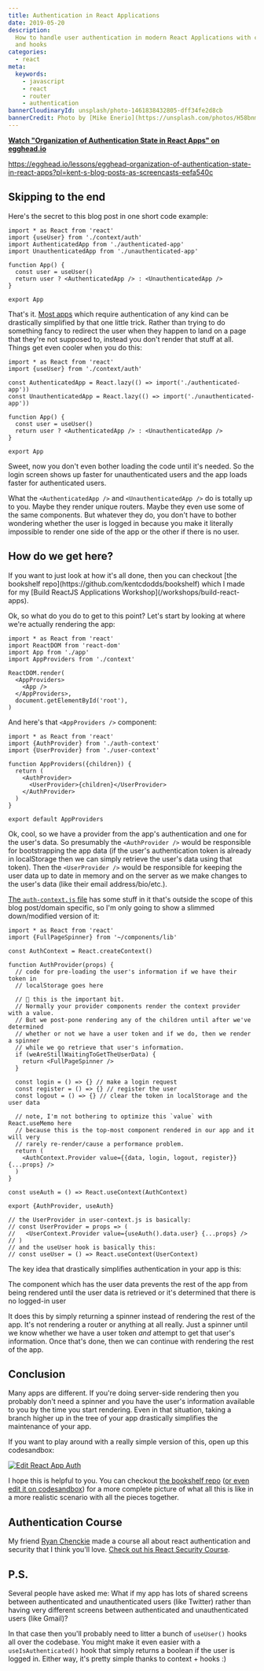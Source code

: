 ```yaml
---
title: Authentication in React Applications
date: 2019-05-20
description:
  How to handle user authentication in modern React Applications with context
  and hooks
categories:
  - react
meta:
  keywords:
    - javascript
    - react
    - router
    - authentication
bannerCloudinaryId: unsplash/photo-1461838432805-dff34fe2d8cb
bannerCredit: Photo by [Mike Enerio](https://unsplash.com/photos/H58bnmnedTc)
---
```


**[Watch "Organization of Authentication State in React Apps" on egghead.io](https://egghead.io/lessons/egghead-organization-of-authentication-state-in-react-apps?pl=kent-s-blog-posts-as-screencasts-eefa540c)**

https://egghead.io/lessons/egghead-organization-of-authentication-state-in-react-apps?pl=kent-s-blog-posts-as-screencasts-eefa540c

## Skipping to the end

Here's the secret to this blog post in one short code example:

```tsx
import * as React from 'react'
import {useUser} from './context/auth'
import AuthenticatedApp from './authenticated-app'
import UnauthenticatedApp from './unauthenticated-app'

function App() {
  const user = useUser()
  return user ? <AuthenticatedApp /> : <UnauthenticatedApp />
}

export App
```

That's it.
[Most apps](https://twitter.com/kentcdodds/status/1131184429169168387) which
require authentication of any kind can be drastically simplified by that one
little trick. Rather than trying to do something fancy to redirect the user when
they happen to land on a page that they're not supposed to, instead you don't
render that stuff at all. Things get even cooler when you do this:

```tsx
import * as React from 'react'
import {useUser} from './context/auth'

const AuthenticatedApp = React.lazy(() => import('./authenticated-app'))
const UnauthenticatedApp = React.lazy(() => import('./unauthenticated-app'))

function App() {
  const user = useUser()
  return user ? <AuthenticatedApp /> : <UnauthenticatedApp />
}

export App
```

Sweet, now you don't even bother loading the code until it's needed. So the
login screen shows up faster for unauthenticated users and the app loads faster
for authenticated users.

What the `<AuthenticatedApp />` and `<UnauthenticatedApp />` do is totally up to
you. Maybe they render unique routers. Maybe they even use some of the same
components. But whatever they do, you don't have to bother wondering whether the
user is logged in because you make it literally impossible to render one side of
the app or the other if there is no user.

## How do we get here?

<callout-info class="aside">
  If you want to just look at how it's all done, then you can checkout [the
  bookshelf repo](https://github.com/kentcdodds/bookshelf) which I made for my
  [Build ReactJS Applications Workshop](/workshops/build-react-apps).
</callout-info>

Ok, so what do you do to get to this point? Let's start by looking at where
we're actually rendering the app:

```tsx
import * as React from 'react'
import ReactDOM from 'react-dom'
import App from './app'
import AppProviders from './context'

ReactDOM.render(
  <AppProviders>
    <App />
  </AppProviders>,
  document.getElementById('root'),
)
```

And here's that `<AppProviders />` component:

```tsx
import * as React from 'react'
import {AuthProvider} from './auth-context'
import {UserProvider} from './user-context'

function AppProviders({children}) {
  return (
    <AuthProvider>
      <UserProvider>{children}</UserProvider>
    </AuthProvider>
  )
}

export default AppProviders
```

Ok, cool, so we have a provider from the app's authentication and one for the
user's data. So presumably the `<AuthProvider />` would be responsible for
bootstrapping the app data (if the user's authentication token is already in
localStorage then we can simply retrieve the user's data using that token). Then
the `<UserProvider />` would be responsible for keeping the user data up to date
in memory and on the server as we make changes to the user's data (like their
email address/bio/etc.).

[The `auth-context.js` file](https://github.com/kentcdodds/bookshelf/blob/69bde2c117660bd988ffbc60f387165d2f852c62/src/context/auth-context.js)
has some stuff in it that's outside the scope of this blog post/domain specific,
so I'm only going to show a slimmed down/modified version of it:

```tsx
import * as React from 'react'
import {FullPageSpinner} from '~/components/lib'

const AuthContext = React.createContext()

function AuthProvider(props) {
  // code for pre-loading the user's information if we have their token in
  // localStorage goes here

  // 🚨 this is the important bit.
  // Normally your provider components render the context provider with a value.
  // But we post-pone rendering any of the children until after we've determined
  // whether or not we have a user token and if we do, then we render a spinner
  // while we go retrieve that user's information.
  if (weAreStillWaitingToGetTheUserData) {
    return <FullPageSpinner />
  }

  const login = () => {} // make a login request
  const register = () => {} // register the user
  const logout = () => {} // clear the token in localStorage and the user data

  // note, I'm not bothering to optimize this `value` with React.useMemo here
  // because this is the top-most component rendered in our app and it will very
  // rarely re-render/cause a performance problem.
  return (
    <AuthContext.Provider value={{data, login, logout, register}} {...props} />
  )
}

const useAuth = () => React.useContext(AuthContext)

export {AuthProvider, useAuth}

// the UserProvider in user-context.js is basically:
// const UserProvider = props => (
//   <UserContext.Provider value={useAuth().data.user} {...props} />
// )
// and the useUser hook is basically this:
// const useUser = () => React.useContext(UserContext)
```

The key idea that drastically simplifies authentication in your app is this:

<callout-info>
  The component which has the user data prevents the rest of the app from being
  rendered until the user data is retrieved or it's determined that there is no
  logged-in user
</callout-info>

It does this by simply returning a spinner instead of rendering the rest of the
app. It's not rendering a router or anything at all really. Just a spinner until
we know whether we have a user token _and_ attempt to get that user's
information. Once that's done, then we can continue with rendering the rest of
the app.

## Conclusion

Many apps are different. If you're doing server-side rendering then you probably
don't need a spinner and you have the user's information available to you by the
time you start rendering. Even in that situation, taking a branch higher up in
the tree of your app drastically simplifies the maintenance of your app.

If you want to play around with a really simple version of this, open up this
codesandbox:

[![Edit React App Auth](https://codesandbox.io/static/img/play-codesandbox.svg)](https://codesandbox.io/s/react-app-auth-bc99t?fontsize=14&hidenavigation=1&theme=dark)

I hope this is helpful to you. You can checkout
[the bookshelf repo](https://github.com/kentcdodds/bookshelf)
([or even edit it on codesandbox](https://codesandbox.io/s/github/kentcdodds/bookshelf))
for a more complete picture of what all this is like in a more realistic
scenario with all the pieces together.

## Authentication Course

My friend [Ryan Chenckie](https://twitter.com/ryanchenkie) made a course all
about react authentication and security that I think you'll love.
[Check out his React Security Course](https://kcd.im/react-security).

## P.S.

Several people have asked me: What if my app has lots of shared screens between
authenticated and unauthenticated users (like Twitter) rather than having very
different screens between authenticated and unauthenticated users (like Gmail)?

In that case then you'll probably need to litter a bunch of `useUser()` hooks
all over the codebase. You might make it even easier with a
`useIsAuthenticated()` hook that simply returns a boolean if the user is logged
in. Either way, it's pretty simple thanks to context + hooks :)
